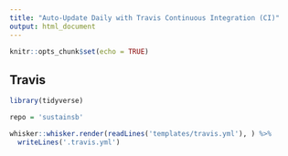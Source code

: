 ```yaml
---
title: "Auto-Update Daily with Travis Continuous Integration (CI)"
output: html_document
---
```


```r
knitr::opts_chunk$set(echo = TRUE)
```

## Travis

```r
library(tidyverse)

repo = 'sustainsb'

whisker::whisker.render(readLines('templates/travis.yml'), ) %>%
  writeLines('.travis.yml')
```

